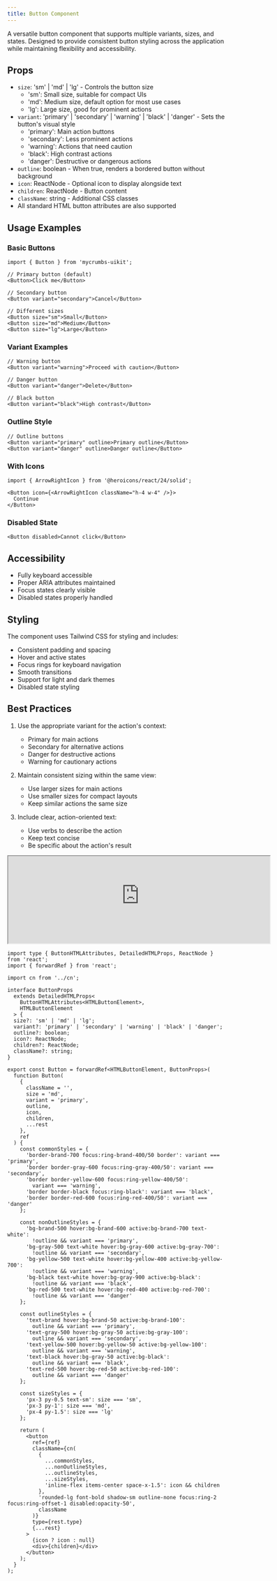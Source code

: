```yaml
---
title: Button Component
---
```


A versatile button component that supports multiple variants, sizes, and states. Designed to provide consistent button styling across the application while maintaining flexibility and accessibility.

## Props

- `size`: 'sm' | 'md' | 'lg' - Controls the button size
  - 'sm': Small size, suitable for compact UIs
  - 'md': Medium size, default option for most use cases
  - 'lg': Large size, good for prominent actions
- `variant`: 'primary' | 'secondary' | 'warning' | 'black' | 'danger' - Sets the button's visual style
  - 'primary': Main action buttons
  - 'secondary': Less prominent actions
  - 'warning': Actions that need caution
  - 'black': High contrast actions
  - 'danger': Destructive or dangerous actions
- `outline`: boolean - When true, renders a bordered button without background
- `icon`: ReactNode - Optional icon to display alongside text
- `children`: ReactNode - Button content
- `className`: string - Additional CSS classes
- All standard HTML button attributes are also supported

## Usage Examples

### Basic Buttons
```tsx
import { Button } from 'mycrumbs-uikit';

// Primary button (default)
<Button>Click me</Button>

// Secondary button
<Button variant="secondary">Cancel</Button>

// Different sizes
<Button size="sm">Small</Button>
<Button size="md">Medium</Button>
<Button size="lg">Large</Button>
```

### Variant Examples
```tsx
// Warning button
<Button variant="warning">Proceed with caution</Button>

// Danger button
<Button variant="danger">Delete</Button>

// Black button
<Button variant="black">High contrast</Button>
```

### Outline Style
```tsx
// Outline buttons
<Button variant="primary" outline>Primary outline</Button>
<Button variant="danger" outline>Danger outline</Button>
```

### With Icons
```tsx
import { ArrowRightIcon } from '@heroicons/react/24/solid';

<Button icon={<ArrowRightIcon className="h-4 w-4" />}>
  Continue
</Button>
```

### Disabled State
```tsx
<Button disabled>Cannot click</Button>
```

## Accessibility

- Fully keyboard accessible
- Proper ARIA attributes maintained
- Focus states clearly visible
- Disabled states properly handled

## Styling

The component uses Tailwind CSS for styling and includes:
- Consistent padding and spacing
- Hover and active states
- Focus rings for keyboard navigation
- Smooth transitions
- Support for light and dark themes
- Disabled state styling

## Best Practices

1. Use the appropriate variant for the action's context:
   - Primary for main actions
   - Secondary for alternative actions
   - Danger for destructive actions
   - Warning for cautionary actions

2. Maintain consistent sizing within the same view:
   - Use larger sizes for main actions
   - Use smaller sizes for compact layouts
   - Keep similar actions the same size

3. Include clear, action-oriented text:
   - Use verbs to describe the action
   - Keep text concise
   - Be specific about the action's result

<iframe 
  src="https://663a6564311e0ec20c42bab9-xlpxfwvbkd.chromatic.com/iframe.html?id=components-button--template" 
  width="600" 
  height="200"
  className="flex rounded-xl"

></iframe>

```tsx
import type { ButtonHTMLAttributes, DetailedHTMLProps, ReactNode } from 'react';
import { forwardRef } from 'react';

import cn from '../cn';

interface ButtonProps
  extends DetailedHTMLProps<
    ButtonHTMLAttributes<HTMLButtonElement>,
    HTMLButtonElement
  > {
  size?: 'sm' | 'md' | 'lg';
  variant?: 'primary' | 'secondary' | 'warning' | 'black' | 'danger';
  outline?: boolean;
  icon?: ReactNode;
  children?: ReactNode;
  className?: string;
}

export const Button = forwardRef<HTMLButtonElement, ButtonProps>(
  function Button(
    {
      className = '',
      size = 'md',
      variant = 'primary',
      outline,
      icon,
      children,
      ...rest
    },
    ref
  ) {
    const commonStyles = {
      'border-brand-700 focus:ring-brand-400/50 border': variant === 'primary',
      'border border-gray-600 focus:ring-gray-400/50': variant === 'secondary',
      'border border-yellow-600 focus:ring-yellow-400/50':
        variant === 'warning',
      'border border-black focus:ring-black': variant === 'black',
      'border border-red-600 focus:ring-red-400/50': variant === 'danger'
    };

    const nonOutlineStyles = {
      'bg-brand-500 hover:bg-brand-600 active:bg-brand-700 text-white':
        !outline && variant === 'primary',
      'bg-gray-500 text-white hover:bg-gray-600 active:bg-gray-700':
        !outline && variant === 'secondary',
      'bg-yellow-500 text-white hover:bg-yellow-400 active:bg-yellow-700':
        !outline && variant === 'warning',
      'bg-black text-white hover:bg-gray-900 active:bg-black':
        !outline && variant === 'black',
      'bg-red-500 text-white hover:bg-red-400 active:bg-red-700':
        !outline && variant === 'danger'
    };

    const outlineStyles = {
      'text-brand hover:bg-brand-50 active:bg-brand-100':
        outline && variant === 'primary',
      'text-gray-500 hover:bg-gray-50 active:bg-gray-100':
        outline && variant === 'secondary',
      'text-yellow-500 hover:bg-yellow-50 active:bg-yellow-100':
        outline && variant === 'warning',
      'text-black hover:bg-gray-50 active:bg-black':
        outline && variant === 'black',
      'text-red-500 hover:bg-red-50 active:bg-red-100':
        outline && variant === 'danger'
    };

    const sizeStyles = {
      'px-3 py-0.5 text-sm': size === 'sm',
      'px-3 py-1': size === 'md',
      'px-4 py-1.5': size === 'lg'
    };

    return (
      <button
        ref={ref}
        className={cn(
          {
            ...commonStyles,
            ...nonOutlineStyles,
            ...outlineStyles,
            ...sizeStyles,
            'inline-flex items-center space-x-1.5': icon && children
          },
          'rounded-lg font-bold shadow-sm outline-none focus:ring-2 focus:ring-offset-1 disabled:opacity-50',
          className
        )}
        type={rest.type}
        {...rest}
      >
        {icon ? icon : null}
        <div>{children}</div>
      </button>
    );
  }
);
